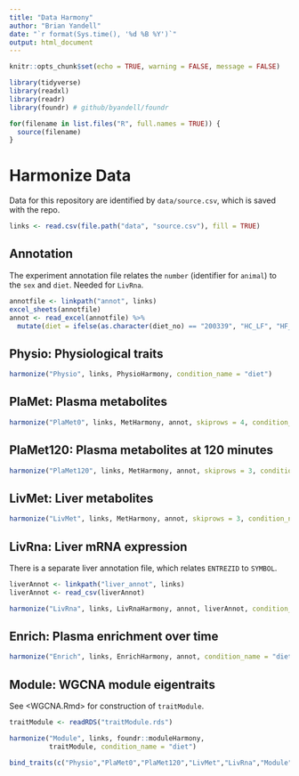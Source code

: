 ```yaml
---
title: "Data Harmony"
author: "Brian Yandell"
date: "`r format(Sys.time(), '%d %B %Y')`"
output: html_document
---
```


```r
knitr::opts_chunk$set(echo = TRUE, warning = FALSE, message = FALSE)
```

```r
library(tidyverse)
library(readxl)
library(readr)
library(foundr) # github/byandell/foundr
```

```r
for(filename in list.files("R", full.names = TRUE)) {
  source(filename)
}
```

# Harmonize Data

Data for this repository are identified by `data/source.csv`,
which is saved with the repo.

```r
links <- read.csv(file.path("data", "source.csv"), fill = TRUE)
```

## Annotation

The experiment annotation file relates the `number` (identifier for `animal`) to the `sex` and `diet`. Needed for `LivRna`.

```r
annotfile <- linkpath("annot", links)
excel_sheets(annotfile)
annot <- read_excel(annotfile) %>%
  mutate(diet = ifelse(as.character(diet_no) == "200339", "HC_LF", "HF_LC"))
```

## Physio: Physiological traits

```r
harmonize("Physio", links, PhysioHarmony, condition_name = "diet")
```

## PlaMet: Plasma metabolites

```r
harmonize("PlaMet0", links, MetHarmony, annot, skiprows = 4, condition_name = "diet")
```

## PlaMet120: Plasma metabolites at 120 minutes

```r
harmonize("PlaMet120", links, MetHarmony, annot, skiprows = 3, condition_name = "diet")
```

## LivMet: Liver metabolites

```r
harmonize("LivMet", links, MetHarmony, annot, skiprows = 3, condition_name = "diet")
```

## LivRna: Liver mRNA expression

There is a separate liver annotation file, which relates `ENTREZID` to `SYMBOL`.

```r
liverAnnot <- linkpath("liver_annot", links)
liverAnnot <- read_csv(liverAnnot)
```

```r
harmonize("LivRna", links, LivRnaHarmony, annot, liverAnnot, condition_name = "diet")
```

## Enrich: Plasma enrichment over time

```r
harmonize("Enrich", links, EnrichHarmony, annot, condition_name = "diet")
```

## Module: WGCNA module eigentraits

See <WGCNA.Rmd> for construction of `traitModule`.

```r
traitModule <- readRDS("traitModule.rds")
```

```r
harmonize("Module", links, foundr::moduleHarmony,
          traitModule, condition_name = "diet")
```

```r
bind_traits(c("Physio","PlaMet0","PlaMet120","LivMet","LivRna","Module","Enrich"))
```
